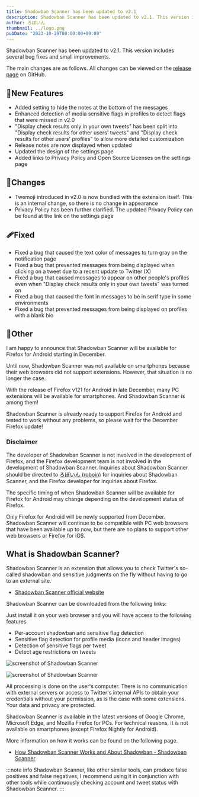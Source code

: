 ```yaml
---
title: Shadowban Scanner has been updated to v2.1
description: Shadowban Scanner has been updated to v2.1. This version includes several bug fixes and small improvements.
author: ろぼいん
thumbnail: ../logo.png
pubDate: "2023-10-29T00:00:00+09:00"
---
```



Shadowban Scanner has been updated to v2.1. This version includes several bug fixes and small improvements.

The main changes are as follows. All changes can be viewed on the [release page](https://github.com/Robot-Inventor/shadowban-scanner/releases/tag/v2.1.0) on GitHub.

## 🎉New Features

- Added setting to hide the notes at the bottom of the messages
- Enhanced detection of media sensitive flags in profiles to detect flags that were missed in v2.0
- "Display check results only in your own tweets" has been split into "Display check results for other users' tweets" and "Display check results for other users' profiles" to allow more detailed customization
- Release notes are now displayed when updated
- Updated the design of the settings page
- Added links to Privacy Policy and Open Source Licenses on the settings page

## 🔧Changes

- Twemoji introduced in v2.0 is now bundled with the extension itself. This is an internal change, so there is no change in appearance
- Privacy Policy has been further clarified. The updated Privacy Policy can be found at the link on the settings page

## 🩹Fixed

- Fixed a bug that caused the text color of messages to turn gray on the notification page
- Fixed a bug that prevented messages from being displayed when clicking on a tweet due to a recent update to Twitter (X)
- Fixed a bug that caused messages to appear on other people's profiles even when "Display check results only in your own tweets" was turned on
- Fixed a bug that caused the font in messages to be in serif type in some environments
- Fixed a bug that prevented messages from being displayed on profiles with a blank bio

## 📝Other

I am happy to announce that Shadowban Scanner will be available for Firefox for Android starting in December.

Until now, Shadowban Scanner was not available on smartphones because their web browsers did not support extensions. However, that situation is no longer the case.

With the release of Firefox v121 for Android in late December, many PC extensions will be available for smartphones. And Shadowban Scanner is among them!

Shadowban Scanner is already ready to support Firefox for Android and tested to work without any problems, so please wait for the December Firefox update!

### Disclaimer

The developer of Shadowban Scanner is not involved in the development of Firefox, and the Firefox development team is not involved in the development of Shadowban Scanner. Inquiries about Shadowban Scanner should be directed to [ろぼいん (roboin)](https://twitter.com/keita_roboin) for inquiries about Shadowban Scanner, and the Firefox developer for inquiries about Firefox.

The specific timing of when Shadowban Scanner will be available for Firefox for Android may change depending on the development status of Firefox.

Only Firefox for Android will be newly supported from December. Shadowban Scanner will continue to be compatible with PC web browsers that have been available up to now, but there are no plans to support other web browsers or Firefox for iOS.

## What is Shadowban Scanner?

Shadowban Scanner is an extension that allows you to check Twitter's so-called shadowban and sensitive judgments on the fly without having to go to an external site.

<YouTube id="6c4MCItd7wY" />

- [Shadowban Scanner official website](https://robot-inventor.github.io/shadowban-scanner/)

Shadowban Scanner can be downloaded from the following links:

<ExtensionBadges/>

Just install it on your web browser and you will have access to the following features

- Per-account shadowban and sensitive flag detection
- Sensitive flag detection for profile media (icons and header images)
- Detection of sensitive flags per tweet
- Detect age restrictions on tweets

![screenshot of Shadowban Scanner](../../../../09/30/shadowban-scanner-v2-release/en/screenshot2_en.png)

![screenshot of Shadowban Scanner](../../../../09/30/shadowban-scanner-v2-release/en/screenshot1_en.png)

All processing is done on the user's computer. There is no communication with external servers or access to Twitter's internal APIs to obtain your credentials without your permission, as is the case with some extensions. Your data and privacy are protected.

Shadowban Scanner is available in the latest versions of Google Chrome, Microsoft Edge, and Mozilla Firefox for PCs. For technical reasons, it is not available on smartphones (except Firefox Nightly for Android).

More information on how it works can be found on the following page.

- [How Shadowban Scanner Works and About Shadowban - Shadowban Scanner](https://github.com/Robot-Inventor/shadowban-scanner/blob/main/doc/en/about-shadowban.md)

:::note info
Shadowban Scanner, like other similar tools, can produce false positives and false negatives; I recommend using it in conjunction with other tools while continuously checking account and tweet status with Shadowban Scanner.
:::
